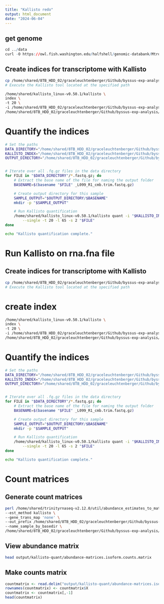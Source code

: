 ```yaml
---
title: "Kallisto redo"
output: html_document
date: "2024-06-04"
---
```


## get genome

```r
cd ../data
curl -O https://owl.fish.washington.edu/halfshell/genomic-databank/Mtros-hq_transcripts.fasta
```


## Create indices for transcriptome with Kallisto
```bash

cp /home/shared/8TB_HDD_02/graceleuchtenberger/Github/byssus-exp-analysis/data/ncbi_dataset/data/GCF_036588685.1/cds_from_genomic.fna /home/shared/8TB_HDD_02/graceleuchtenberger/Github/byssus-exp-analysis/data/ncbi_dataset/data/GCF_036588685.1/cds_from_genomic.fasta
# Execute the Kallisto tool located at the specified path
```

```bash
/home/shared/kallisto_linux-v0.50.1/kallisto \
index \
-t 20 \
-i /home/shared/8TB_HDD_02/graceleuchtenberger/Github/byssus-exp-analysis/output/Mtros-hq_transcripts_cds.index \
/home/shared/8TB_HDD_02/graceleuchtenberger/Github/byssus-exp-analysis/data/ncbi_dataset/data/GCF_036588685.1/cds_from_genomic.fasta
```

# Quantify the indices
```bash
# Set the paths
DATA_DIRECTORY="/home/shared/8TB_HDD_02/graceleuchtenberger/Github/byssus-exp-analysis/data/raw-trimmed/"
KALLISTO_INDEX="/home/shared/8TB_HDD_02/graceleuchtenberger/Github/byssus-exp-analysis/output/Mtros-hq_transcripts_cds.index"
OUTPUT_DIRECTORY="/home/shared/8TB_HDD_02/graceleuchtenberger/Github/byssus-exp-analysis/output/kallisto-quant-cds/"


# Iterate over all .fq.gz files in the data directory
for FILE in "$DATA_DIRECTORY"/*.fastq.gz; do
    # Extract the base name of the file for naming the output folder
    BASENAME=$(basename "$FILE" _L099_R1_cmb.trim.fastq.gz)

    # Create output directory for this sample
    SAMPLE_OUTPUT="$OUTPUT_DIRECTORY/$BASENAME"
    mkdir -p "$SAMPLE_OUTPUT"

    # Run Kallisto quantification
    /home/shared/kallisto_linux-v0.50.1/kallisto quant -i "$KALLISTO_INDEX" -o "$SAMPLE_OUTPUT" \
        --single -t 20 -l 65 -s 2 "$FILE"
done

echo "Kallisto quantification complete."
```
# Run Kallisto on rna.fna file 

## Create indices for transcriptome with Kallisto
```bash

cp /home/shared/8TB_HDD_02/graceleuchtenberger/Github/byssus-exp-analysis/data/ncbi_dataset/data/GCF_036588685.1/rna.fna /home/shared/8TB_HDD_02/graceleuchtenberger/Github/byssus-exp-analysis/data/ncbi_dataset/data/GCF_036588685.1/rna.fasta
# Execute the Kallisto tool located at the specified path
```

# create index
```bash
/home/shared/kallisto_linux-v0.50.1/kallisto \
index \
-t 20 \
-i /home/shared/8TB_HDD_02/graceleuchtenberger/Github/byssus-exp-analysis/output/Mtros-hq_transcripts_rna.index \
/home/shared/8TB_HDD_02/graceleuchtenberger/Github/byssus-exp-analysis/data/ncbi_dataset/data/GCF_036588685.1/rna.fasta
```

# Quantify the indices
```bash
# Set the paths
DATA_DIRECTORY="/home/shared/8TB_HDD_02/graceleuchtenberger/Github/byssus-exp-analysis/data/raw-trimmed/"
KALLISTO_INDEX="/home/shared/8TB_HDD_02/graceleuchtenberger/Github/byssus-exp-analysis/output/Mtros-hq_transcripts_rna.index"
OUTPUT_DIRECTORY="/home/shared/8TB_HDD_02/graceleuchtenberger/Github/byssus-exp-analysis/output/kallisto-quant-rna/"


# Iterate over all .fq.gz files in the data directory
for FILE in "$DATA_DIRECTORY"/*.fastq.gz; do
    # Extract the base name of the file for naming the output folder
    BASENAME=$(basename "$FILE" _L099_R1_cmb.trim.fastq.gz)

    # Create output directory for this sample
    SAMPLE_OUTPUT="$OUTPUT_DIRECTORY/$BASENAME"
    mkdir -p "$SAMPLE_OUTPUT"

    # Run Kallisto quantification
    /home/shared/kallisto_linux-v0.50.1/kallisto quant -i "$KALLISTO_INDEX" -o "$SAMPLE_OUTPUT" \
        --single -t 20 -l 65 -s 2 "$FILE"
done

echo "Kallisto quantification complete."
```


# Count matrices

## Generate count matrices
```bash
     
perl /home/shared/trinityrnaseq-v2.12.0/util/abundance_estimates_to_matrix.pl \
--est_method kallisto \
--gene_trans_map 'none' \
--out_prefix /home/shared/8TB_HDD_02/graceleuchtenberger/Github/byssus-exp-analysis/output/kallisto-quant-cds/abundance-matrices \
--name_sample_by_basedir \
/home/shared/8TB_HDD_02/graceleuchtenberger/Github/byssus-exp-analysis/output/kallisto-quant-cds/*/abundance.tsv 

```
## View abundance matrix
```bash
head output/kallisto-quant/abundance-matrices.isoform.counts.matrix
```
## Make counts matrix
```r
countmatrix <- read.delim("output/kallisto-quant/abundance-matrices.isoform.counts.matrix", header = TRUE, sep = '\t')
rownames(countmatrix) <- countmatrix$X
countmatrix <- countmatrix[,-1]
head(countmatrix)
```


